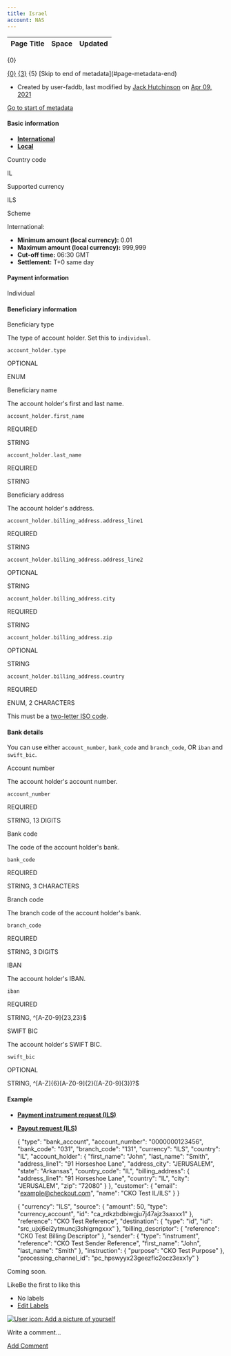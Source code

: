```yaml
---
title: Israel
account: NAS
---
```


<table class="aui"> <thead> <tr class="header"> <th class="search-result-title">Page Title</th> <th class="search-result-space">Space</th> <th class="search-result-date">Updated</th> </tr> </thead> </table> <p class="search-result-count">{0}</p> <tr class="search-result"> <td class="search-result-title"><a href="{1}" class="content-type-{2}"><span>{0}</span></a></td> <td class="search-result-space"><a class="space" href="/display/{4}/" title="{3}">{3}</a></td> <td class="search-result-date"><span class="date" title="{6}">{5}</span></td> </tr> [Skip to end of metadata](#page-metadata-end)

*   Created by user-faddb, last modified by [Jack Hutchinson](    /display/~jack.hutchinson
    ) on [Apr 09, 2021](/pages/diffpagesbyversion.action?pageId=8489915&selectedPageVersions=19&selectedPageVersions=20 "Show changes")

[Go to start of metadata](#page-metadata-start)

#### Basic information

*   [**International**](#tabs-7c7387ab-3ea1-4308-8b5d-a0b5303da900-1)
*   [**Local**](#tabs-7c7387ab-3ea1-4308-8b5d-a0b5303da900-2)

  

Country code

IL

Supported currency

ILS

Scheme

International:

*   **Minimum amount (local currency):** 0.01
*   **Maximum amount (local currency):** 999,999
*   **Cut-off time:** 06:30 GMT
*   **Settlement:** T+0 same day

#### Payment information

 Individual

#### Beneficiary information

  

Beneficiary type

The type of account holder. Set this to `individual`.

`account_holder.type`

OPTIONAL

ENUM

Beneficiary name

The account holder's first and last name.

`account_holder.first_name`

REQUIRED

STRING

`account_holder.last_name`

REQUIRED

STRING

Beneficiary address

The account holder's address.

  

  

  

  

`account_holder.billing_address.address_line1`

REQUIRED

STRING

`account_holder.billing_address.address_line2`

OPTIONAL

STRING

`account_holder.billing_address.city`

REQUIRED

STRING

`account_holder.billing_address.zip`

OPTIONAL

STRING

`account_holder.billing_address.country`

REQUIRED

ENUM, 2 CHARACTERS

This must be a [two-letter ISO code](/display/DOCS/Country+codes).

#### Bank details

You can use either `account_number`, `bank_code` and `branch_code`, OR `iban` and `swift_bic`.

  

  

Account number

The account holder's account number.

`account_number`

REQUIRED

STRING, 13 DIGITS

Bank code

The code of the account holder's bank.

`bank_code`

REQUIRED

STRING, 3 CHARACTERS

Branch code

The branch code of the account holder's bank.

`branch_code`

REQUIRED

STRING, 3 DIGITS

  

IBAN

The account holder's IBAN.

`iban`

REQUIRED

STRING, ^\[A-Z0-9\]{23,23}$

SWIFT BIC

The account holder's SWIFT BIC.

`swift_bic`

OPTIONAL

STRING, ^\[A-Z\]{6}\[A-Z0-9\]{2}(\[A-Z0-9\]{3})?$

#### Example

*   [**Payment instrument request (ILS)**](#tabs-0003fa45-7089-4c39-84b8-53e2dd1647af-1)
*   [**Payout request (ILS)**](#tabs-0003fa45-7089-4c39-84b8-53e2dd1647af-2)

    {
      "type": "bank_account",
      "account_number": "0000000123456",
      "bank_code": "031",
      "branch_code": "131",
      "currency": "ILS",
      "country": "IL",
      "account_holder": {
        "first_name": "John",
        "last_name": "Smith",
        "address_line1": "91  Horseshoe Lane",
        "address_city": "JERUSALEM",
        "state": "Arkansas",
        "country_code": "IL",
        "billing_address": {
          "address_line1": "91  Horseshoe Lane",
          "country": "IL",
          "city": "JERUSALEM",
          "zip": "72080"
        }
      },
      "customer": {
        "email": "example@checkout.com",
        "name": "CKO Test IL/ILS"
      }
    }
    

    {
      "currency": "ILS",
      "source": {
        "amount": 50,
        "type": "currency_account",
        "id": "ca_rdkzbdbiwgju7j47ajz3saxxx1"
      },
      "reference": "CKO Test Reference",
      "destination": {
        "type": "id",
        "id": "src_ujxj6ei2ytmuncj3shigrngxxx"
      },
      "billing_descriptor": {
        "reference": "CKO Test Billing Descriptor"
      },
      "sender": {
        "type": "instrument",
        "reference": "CKO Test Sender Reference",
        "first_name": "John",
        "last_name": "Smith"
      },
      "instruction": {
        "purpose": "CKO Test Purpose"
      },
      "processing_channel_id": "pc_hpswyyx23geezflc2ocz3exx1y"
    }
    

Coming soon.

LikeBe the first to like this

*   No labels
*   [Edit Labels](# "Edit Labels (Type 'l')")

[![User icon: Add a picture of yourself](/s/en_GB/7901/abf7b35644d5a5d1d7e4b0969a83e8eb2b569fb5/_/images/icons/profilepics/add_profile_pic.svg)](/users/profile/editmyprofilepicture.action)

Write a comment…

[Add Comment](/display/x/Israel?showComments=true&showCommentArea=true#addcomment)
